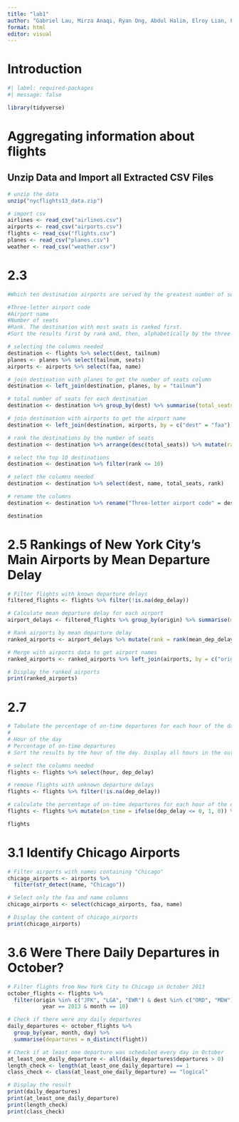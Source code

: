 ```yaml
---
title: "lab1"
author: "Gabriel Lau, Mirza Anaqi, Ryan Ong, Abdul Halim, Elroy Lian, Frederick Ang"
format: html
editor: visual
---
```


# Introduction

```r
#| label: required-packages
#| message: false

library(tidyverse)
```

# Aggregating information about flights

## Unzip Data and Import all Extracted CSV Files

```r
# unzip the data
unzip("nycflights13_data.zip")

# import csv
airlines <- read_csv("airlines.csv")
airports <- read_csv("airports.csv")
flights <- read_csv("flights.csv")
planes <- read_csv("planes.csv")
weather <- read_csv("weather.csv")
```

# 2.3

```r
#Which ten destination airports are served by the greatest number of seats from New York City? If airports are tied for the tenth place, ensure that all tied airports are included in the output. Include columns for the following attributes in exactly this order:

#Three-letter airport code
#Airport name
#Number of seats
#Rank. The destination with most seats is ranked first.
#Sort the results first by rank and, then, alphabetically by the three-letter airport code.

# selecting the columns needed
destination <- flights %>% select(dest, tailnum)
planes <- planes %>% select(tailnum, seats)
airports <- airports %>% select(faa, name)

# join destination with planes to get the number of seats column
destination <- left_join(destination, planes, by = "tailnum")

# total number of seats for each destination
destination <- destination %>% group_by(dest) %>% summarise(total_seats = sum(seats))

# join destination with airports to get the airport name
destination <- left_join(destination, airports, by = c("dest" = "faa"))

# rank the destinations by the number of seats
destination <- destination %>% arrange(desc(total_seats)) %>% mutate(rank = row_number())

# select the top 10 destinations
destination <- destination %>% filter(rank <= 10)

# select the columns needed
destination <- destination %>% select(dest, name, total_seats, rank)

# rename the columns
destination <- destination %>% rename("Three-letter airport code" = dest, "Airport name" = name, "Number of seats" = total_seats, "Rank" = rank)

destination

```

# 2.5 Rankings of New York City’s Main Airports by Mean Departure Delay
```r
# Filter flights with known departure delays
filtered_flights <- flights %>% filter(!is.na(dep_delay))

# Calculate mean departure delay for each airport
airport_delays <- filtered_flights %>% group_by(origin) %>% summarise(mean_dep_delay = mean(dep_delay))

# Rank airports by mean departure delay
ranked_airports <- airport_delays %>% mutate(rank = rank(mean_dep_delay)) %>% arrange(rank, origin)

# Merge with airports data to get airport names
ranked_airports <- ranked_airports %>% left_join(airports, by = c("origin" = "faa")) %>% select(origin, name, mean_dep_delay, rank) %>% arrange(rank, origin)

# Display the ranked airports
print(ranked_airports)
```

# 2.7

```r
# Tabulate the percentage of on-time departures for each hour of the day when the plane is scheduled to leave. Remove flights with unknown departure delays from the analysis. Include columns for the following attributes in exactly this order:
# 
# Hour of the day
# Percentage of on-time departures
# Sort the results by the hour of the day. Display all hours in the output.

# select the columns needed
flights <- flights %>% select(hour, dep_delay)

# remove flights with unknown departure delays
flights <- flights %>% filter(!is.na(dep_delay))

# calculate the percentage of on-time departures for each hour of the day
flights <- flights %>% mutate(on_time = ifelse(dep_delay <= 0, 1, 0)) %>% group_by(hour) %>% summarise(percentage_on_time = mean(on_time) * 100)

flights
```

# 3.1 Identify Chicago Airports

```r
# Filter airports with names containing "Chicago"
chicago_airports <- airports %>%
  filter(str_detect(name, "Chicago"))

# Select only the faa and name columns
chicago_airports <- select(chicago_airports, faa, name)

# Display the content of chicago_airports
print(chicago_airports)
```

# 3.6 Were There Daily Departures in October?

```r
# Filter flights from New York City to Chicago in October 2013
october_flights <- flights %>%
  filter(origin %in% c("JFK", "LGA", "EWR") & dest %in% c("ORD", "MDW") &
           year == 2013 & month == 10)

# Check if there were any daily departures
daily_departures <- october_flights %>%
  group_by(year, month, day) %>%
  summarise(departures = n_distinct(flight))

# Check if at least one departure was scheduled every day in October
at_least_one_daily_departure <- all(daily_departures$departures > 0)
length_check <- length(at_least_one_daily_departure) == 1
class_check <- class(at_least_one_daily_departure) == "logical"

# Display the result
print(daily_departures)
print(at_least_one_daily_departure)
print(length_check)
print(class_check)
```